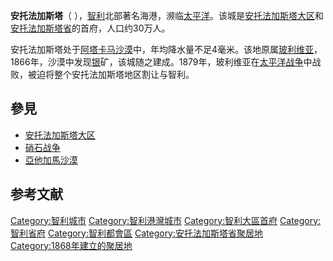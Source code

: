 {{Infobox settlement
<!-- See Template:Infobox settlement for additional fields and descriptions -->
| name                    = Antofagasta
| native_name             = <!-- if different from the English name -->
| native_name_lang        = es
| other_name              =
| settlement_type         = 市
| image_skyline           = Montaje Antofagasta II.jpg
| image_alt               =
| image_caption           =
| image_flag              =
| flag_alt                = Flag
| image_shield            = Escudo de Antofagasta.svg
| shield_alt              = Coat of arms
| nickname                = La perla del Norte（北方明珠）
| motto                   = Gloria, patria y tesón es tu lema y tu honor
| image_map               = Txu-oclc-224571178-sf19-14.jpg
| map_alt                 = Map of Antofagasta's urban hinterland
| map_caption             = 市區地圖
| dot_map_alt             =
| pushpin_map             = Chile
| pushpin_map_narrow = yes
| pushpin_label_position  = bottom
| pushpin_map_caption     = 在智利的位置
| latd = 23 |latm = 39 |lats =  |latNS  = S
| longd = 70 |longm = 24 |longs =  |longEW = W
| coor_pinpoint           =
| coordinates_region      = CL-AN
| coordinates_display     = inline,title
| coordinates_footnotes   =
| subdivision_type        = 國家
| subdivision_name        = [[智利|智利]]
| subdivision_type1       = [[智利行政區劃|大區]]
| subdivision_name1       = [[安托法加斯塔大區|安托法加斯塔大區]]
| subdivision_type2       = [[智利省份|省]]
| subdivision_name2       = [[安托法加斯塔省|安托法加斯塔省]]
| established_title       = 起源
| established_date        = 1868年10月22日
| founder                 =
| named_for               =
| government_footnotes    =<ref name="Official">{{cite web |url=http://www.municipalidadantofagasta.cl/ |title=Municipality of Antofagasta |accessdate=6 September 2010 |archiveurl=https://web.archive.org/web/20100820002113/http://www.municipalidadantofagasta.cl/ |archivedate=2010-08-20 |deadurl=no |language=es }}</ref>
| government_type         = 市議會
| leader_party            =
| leader_title            = [[市长|市长]]
| leader_name             = 卡伦·罗霍<ref>{{Cite web |url=http://www.mercurioantofagasta.cl/impresa/2012/10/29/full/7/ |title=Página 7 – El Mercurio de Antofagasta – La edición digital completa en Internet- 29.10.2012<!-- Bot generated title --> |access-date=2015-05-30 |archive-date=2012-11-01 |archive-url=https://web.archive.org/web/20121101010938/http://www.mercurioantofagasta.cl/impresa/2012/10/29/full/7/ |dead-url=no }}</ref>
| unit_pref               = Metric
| area_footnotes          =
| area_total_km2          = 30718.1
| elevation_footnotes     =
| elevation_m             = 40
| population_footnotes    =
| population_as_of        = 2012
| population_density_km2  = auto
| population_blank1_title = 市區
| population_blank1       = 380695
| population_demonym      = Antofagastian
| GDP per capita     = 32,008 USD
| timezone               = {{tsl|en|Time in Chile|智利时区|CLT}}
| utc_offset             = −4
| timezone_DST           = {{tsl|en|Time in Chile|智利时区|CLST}}
| utc_offset_DST         = −3
| postal_code_type        = 郵編
| postal_code             = 3580000
| area_code_type          =
| area_code               = +56 55
| iso_code                =
| registration_plate      =
| website                 = [http://www.municipalidadantofagasta.cl/ Municipality of Antofagasta]
| footnotes               =
}}
'''安托法加斯塔'''（{{lang-es|Antofagasta}} {{IPA-es|antofaˈɣasta|-|Es-Antofagasta.ogg}}），[[智利|智利]]北部著名海港，濒临[[太平洋|太平洋]]。该城是[[安托法加斯塔大区|安托法加斯塔大区]]和[[安托法加斯塔省|安托法加斯塔省]]的首府，人口约30万人。

安托法加斯塔处于[[阿塔卡马沙漠|阿塔卡马沙漠]]中，年均降水量不足4毫米。该地原属[[玻利维亚|玻利维亚]]，1866年，沙漠中发现[[银|银]]矿，该城随之建成。1879年，玻利维亚在[[硝石戰爭|太平洋战争]]中战败，被迫将整个安托法加斯塔地区割让与智利。

== 參見 ==
* [[安托法加斯塔大区|安托法加斯塔大区]]
* [[硝石战争|硝石战争]]
*[[亞他加馬沙漠|亞他加馬沙漠]]

==参考文献==
{{reflist}}
{{1911}}

{{DEFAULTSORT:Antofagasta}}
[[Category:智利城市|Category:智利城市]]
[[Category:智利港灣城市|Category:智利港灣城市]]
[[Category:智利大區首府|Category:智利大區首府]]
[[Category:智利省府|Category:智利省府]]
[[Category:智利都會區|Category:智利都會區]]
[[Category:安托法加斯塔省聚居地|Category:安托法加斯塔省聚居地]]
[[Category:1868年建立的聚居地|Category:1868年建立的聚居地]]